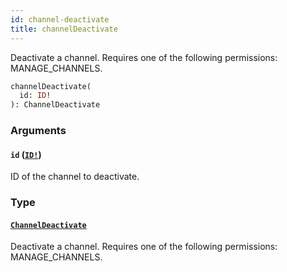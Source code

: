 ```yaml
---
id: channel-deactivate
title: channelDeactivate
---
```


Deactivate a channel. Requires one of the following permissions: MANAGE_CHANNELS.

```graphql
channelDeactivate(
  id: ID!
): ChannelDeactivate

```

### Arguments

#### `id` ([`ID!`](../../../developer/api-reference/scalars/id))

ID of the channel to deactivate.

### Type

#### [`ChannelDeactivate`](../../../developer/api-reference/objects/channel-deactivate)

Deactivate a channel. Requires one of the following permissions: MANAGE_CHANNELS.
